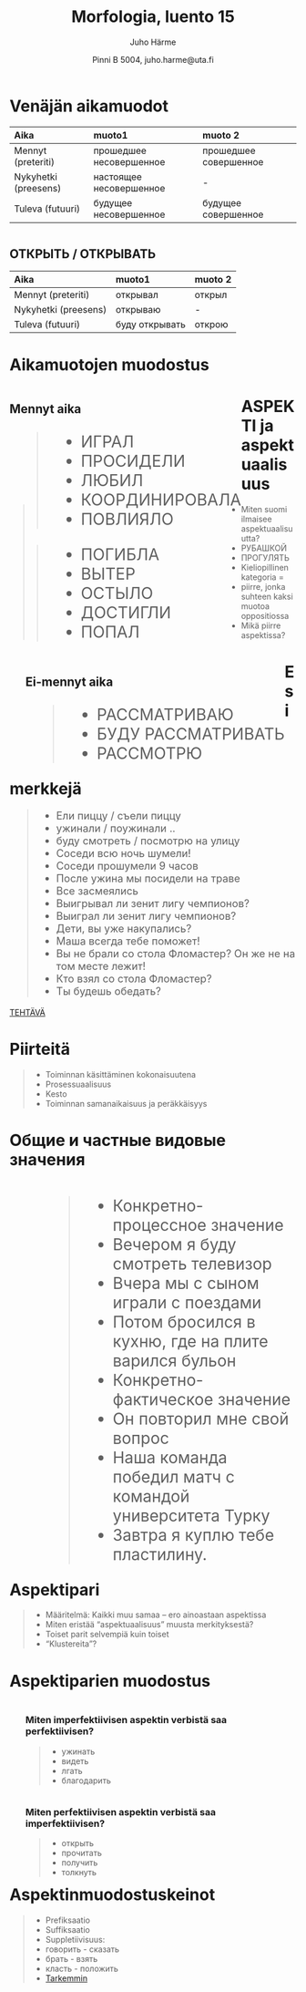 % Morfologia, luento 15
% Juho Härme
% Pinni B 5004, juho.harme@uta.fi

# Venäjän aikamuodot


<article class='incremental'>
<table>
<thead>
<tr class="header">
<th align="left">Aika</th>
<th align="left">muoto1</th>
<th align="left">muoto 2</th>
</tr>
</thead>
<tbody>
<tr class="incremental odd">
<td align="left">Mennyt (preteriti)</td>
<td align="left">прошедшее несовершенное</td>
<td align="left">прошедшее совершенное</td>
</tr>
<tr class="incremental even">
<td align="left">Nykyhetki (preesens)</td>
<td align="left">настоящее несовершенное</td>
<td align="left">-</td>
</tr>
<tr class="incremental odd">
<td align="left">Tuleva (futuuri)</td>
<td align="left">будущее несовершенное</td>
<td align="left">будущее совершенное</td>
</tr>
</tbody>
</table>
</article>

<article class='incremental' style='margin-top:3em;'>

## ОТКРЫТЬ / ОТКРЫВАТЬ

<table>
<thead>
<tr class="header">
<th align="left">Aika</th>
<th align="left">muoto1</th>
<th align="left">muoto 2</th>
</tr>
</thead>
<tbody>
<tr class="incremental odd">
<td align="left">Mennyt (preteriti)</td>
<td align="left">открывал</td>
<td align="left">открыл</td>
</tr>
<tr class="incremental even">
<td align="left">Nykyhetki (preesens)</td>
<td align="left">открываю</td>
<td align="left">-</td>
</tr>
<tr class="incremental odd">
<td align="left">Tuleva (futuuri)</td>
<td align="left">буду открывать</td>
<td align="left">открою</td>
</tr>
</tbody>
</table>
</article>



<!-- 

Pikku esitys luokassa. Pyydetään jotakuta HITAASTI ottamaan kirjan ja ryhtymään
avaamaan sitä. Kesken avaamisen keskeytetään ja huudetaan "Pekka! Mitä sä teet?"
Mietitään vastausta "avaan kirjaa". Käännetään venäjäksi.

- piirrä taululle janat
- piirrä taululle I ja P

- Kotitehtäväksi preteritin ja futuurin muodostamista? Kysytään ensi tunnin alussa, oliko ongelmia.

-->


# Aikamuotojen muodostus

<article style="float:left;">

## Mennyt aika

<article class='vinx' style='color:green;font-size:200%;'>
>- ИГРАЛ
>- ПРОСИДЕЛИ
>- ЛЮБИЛ
>- КООРДИНИРОВАЛА
>- ПОВЛИЯЛО
</article>

<article class='vinx' style='color:purple;font-size:200%;'>
>- ПОГИБЛА
>- ВЫТЕР
>- ОСТЫЛО
>- ДОСТИГЛИ
>- ПОПАЛ
</article>

</article>

<article style="float:left;margin-left:2em;">

## Ei-mennyt aika

<article class='vinx' style='color:green;font-size:200%;'>
>- РАССМАТРИВАЮ
>- БУДУ РАССМАТРИВАТЬ
>- РАССМОТРЮ
</article>

</article>


# ASPEKTI ja aspektuaalisuus

>- Miten suomi ilmaisee aspektuaalisuutta?
>- РУБАШКОЙ
>- ПРОГУЛЯТЬ
>- Kieliopillinen kategoria =
>- piirre, jonka suhteen kaksi muotoa oppositiossa
>- Mikä piirre aspektissa?

# Esimerkkejä

<article class='vinx' style='color:red; font-size:130%;'>
>- Ели пиццу / съели пиццу
>- ужинали / поужинали ..
>- буду смотреть / посмотрю на улицу
>- Соседи всю ночь шумели!
>- Соседи прошумели 9 часов
>- После ужина мы посидели на траве 
>- Все засмеялись
>- Выигрывал ли зенит лигу чемпионов?
>- Выиграл ли зенит лигу чемпионов?
>- Дети, вы уже накупались?
>- Маша всегда тебе поможет!
>- Вы не брали со стола Фломастер? Он же не на том месте лежит!
>- Кто взял со стола Фломастер?
>- Ты будешь обедать?
</article>

[TEHTÄVÄ](https://learning2.uta.fi/mod/resource/view.php?id=430417)

# Piirteitä

>- Toiminnan käsittäminen kokonaisuutena
>- Prosessuaalisuus
>- Kesto
>- Toiminnan samanaikaisuus ja peräkkäisyys

# Общие и частные видовые значения

<article class='incremental vinx' style="font-size:200%;float:left;margin-left:2em;">

>- <span color='purple'>Конкретно-процессное значение</span>
    - Вечером я буду смотреть телевизор
    - Вчера мы с сыном играли с поездами 
    - Потом бросился в кухню, где на плите варился бульон
>- <span color='aliceblue'>Конкретно-фактическое значение</span>
    - Он повторил мне свой вопрос
    - Наша команда победил матч с командой университета Турку 
    - Завтра я куплю тебе пластилину.

</article>


# Aspektipari

>- Määritelmä: Kaikki muu samaa -- ero ainoastaan aspektissa
>- Miten eristää "aspektuaalisuus" muusta merkityksestä?
>- Toiset parit selvempiä kuin toiset
>- "Klustereita"?

# Aspektiparien muodostus

<article style="float:left;margin-left:2em;">

### Miten imperfektiivisen aspektin verbistä saa perfektiivisen?

>- ужинать
>- видеть
>- лгать
>- благодарить
</article>

<article style="float:left;margin-left:2em;">

### Miten perfektiivisen aspektin verbistä saa imperfektiivisen?

>- открыть
>- прочитать
>- получить
>- толкнуть

</article>

# Aspektinmuodostuskeinot

>- Prefiksaatio
>- Suffiksaatio
>- Suppletiivisuus:
    - говорить - сказать
    - брать - взять
    - класть - положить
>- [Tarkemmin](http://people.uta.fi/~harme.juho.k/aspekti-ja-liikeverbiteoria/aihekokonaisuudet/aspektin_muodostus_pres.html#/slide-6)



